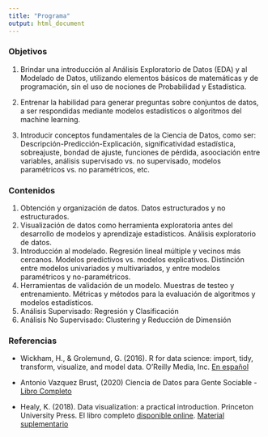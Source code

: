 ```yaml
---
title: "Programa"
output: html_document
---
```



### Objetivos
1. Brindar una introducción al Análisis Exploratorio de Datos (EDA) y al Modelado de Datos, utilizando elementos básicos de matemáticas y de programación, sin el uso de nociones de Probabilidad y Estadística. 

2. Entrenar la habilidad para generar preguntas sobre conjuntos de datos, a ser respondidas mediante modelos estadísticos o algoritmos del machine learning.

3. Introducir conceptos fundamentales de la Ciencia de Datos, como ser: Descripción-Predicción-Explicación, significatividad estadística, sobreajuste, bondad de ajuste, funciones de pérdida, asoociación entre variables, análisis supervisado vs. no supervisado, modelos paramétricos vs. no paramétricos, etc.

### Contenidos
1. Obtención y organización de datos. Datos estructurados y no estructurados.
2. Visualización de datos como herramienta exploratoria antes del desarrollo de modelos y aprendizaje estadísticos. Análisis exploratorio de datos.
3. Introducción al modelado. Regresión lineal múltiple y vecinos más cercanos. Modelos predictivos vs. modelos explicativos. Distinción entre modelos univariados y multivariados, y entre modelos paramétricos y no-paramétricos.
4. Herramientas de validación de un modelo. Muestras de testeo y entrenamiento. Métricas y métodos para la evaluación de algoritmos y modelos estadísticos.
5. Análisis Supervisado: Regresión y Clasificación
6. Análisis No Supervisado: Clustering y Reducción de Dimensión


### Referencias
* Wickham, H., & Grolemund, G. (2016). R for data science: import, tidy,
transform, visualize, and model data. O'Reilly Media, Inc. [En español](https://es.r4ds.hadley.nz/)

* Antonio Vazquez Brust, (2020) Ciencia de Datos para Gente Sociable -  [Libro Completo](https://bitsandbricks.github.io/ciencia_de_datos_gente_sociable/)

* Healy, K. (2018). Data visualization: a practical introduction. Princeton University Press. El libro completo [disponible online](https://socviz.co/). [Material suplementario](https://github.com/kjhealy/socviz) 


